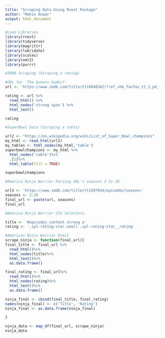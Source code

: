 ---
title: "Scraping Data Using Rvest Package"
author: "Mahin Anwar"
output: html_document
---

```{r}
#Load Libraries
library(rvest)
library(tidyverse)
library(magrittr)
library(lubridate)
library(scales)
library(xml2)
library(purrr)

```

```{r}
#IMDB Scraping (Scraping a rating)

#URL for 'The Queens Gambit'
url <- 'https://www.imdb.com/title/tt10048342/?ref_=hm_fanfav_tt_1_pd_fp1'

rating <- url %>%
  read_html() %>%
  html_nodes('strong span') %>%
  html_text()

rating


```
```{r}
#SuperBowl Data (Scraping a table)

url2 <- "https://en.wikipedia.org/wiki/List_of_Super_Bowl_champions"
my_html <- read_html(url2)
my_tables <- html_nodes(my_html,'table')
superbowlchampions <- my_html %>%
  html_nodes('table')%>%
  .[2]%>%
  html_table(fill = TRUE)

superbowlchampions
```

```{r}
#America Ninja Warrior Parsing URL's seasons 3 to 10

url3 <- 'https://www.imdb.com/title/tt1587934/episodes?season='
seasons <- 3:10
final_url <- paste(url, seasons)
final_url
```

```{r}
#America Ninja Warrior CSS Selectors

title <- '#episodes_content strong a'
rating <- '.ipl-rating-star.small .ipl-rating-star__rating'
```

```{r}
#American Ninja Warrior Rvest
scrape_ninja <- function(final_url){
final_title <- final_url %>%
  read_html()%>%
  html_nodes(title)%>%
  html_text()%>%
  as.data.frame()

final_rating <- final_url%>%
  read_html()%>%
  html_nodes(rating)%>%
  html_text()%>%
  as.data.frame()

ninja_final <- cbind(final_title, final_rating)
names(ninja_final) <- c('Title', 'Rating')
ninja_final <- as.data.frame(ninja_final)

}

ninja_data <- map_df(final_url, scrape_ninja)
ninja_data
``` 